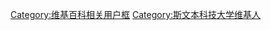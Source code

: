 {{Userbox
  |id='''Swinburne'''
  |id-c=red
  |id-fc=white
  |id-s=10
  |info=<span style="font-size:smaller;">這個用戶現在或曾經是[[斯文本科技大学]]的教職員，學生或校友。</span>
  |info-c=black
  |info-s=10
  |info-fc=white
  |border-c=red
  |border-s=1
}}
<noinclude>[[Category:维基百科相关用户框]]</noinclude>
[[Category:斯文本科技大学维基人]]
